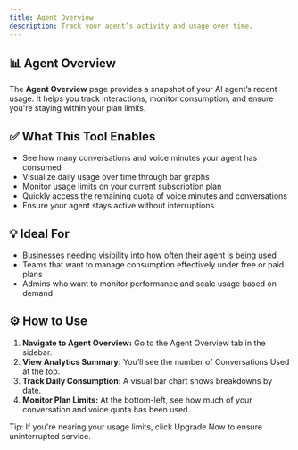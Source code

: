 ```yaml
---
title: Agent Overview
description: Track your agent’s activity and usage over time.
---
```


## 📊 Agent Overview

The **Agent Overview** page provides a snapshot of your AI agent’s recent  usage. It helps you track interactions, monitor consumption, and ensure you're staying within your plan limits.

## ✅ What This Tool Enables

- See how many conversations and voice minutes your agent has consumed
- Visualize daily usage over time through bar graphs
- Monitor usage limits on your current subscription plan
- Quickly access the remaining quota of voice minutes and conversations
- Ensure your agent stays active without interruptions

## 💡 Ideal For

- Businesses needing visibility into how often their agent is being used
- Teams that want to manage consumption effectively under free or paid plans
- Admins who want to monitor performance and scale usage based on demand

## ⚙️ How to Use

1. **Navigate to Agent Overview:** Go to the Agent Overview tab in the sidebar.
2. **View Analytics Summary:** You’ll see the number of Conversations Used at the top.
3. **Track Daily Consumption:** A visual bar chart shows breakdowns by date.
4. **Monitor Plan Limits:** At the bottom-left, see how much of your conversation and voice quota has been used.

Tip: If you're nearing your usage limits, click Upgrade Now to ensure uninterrupted service.



